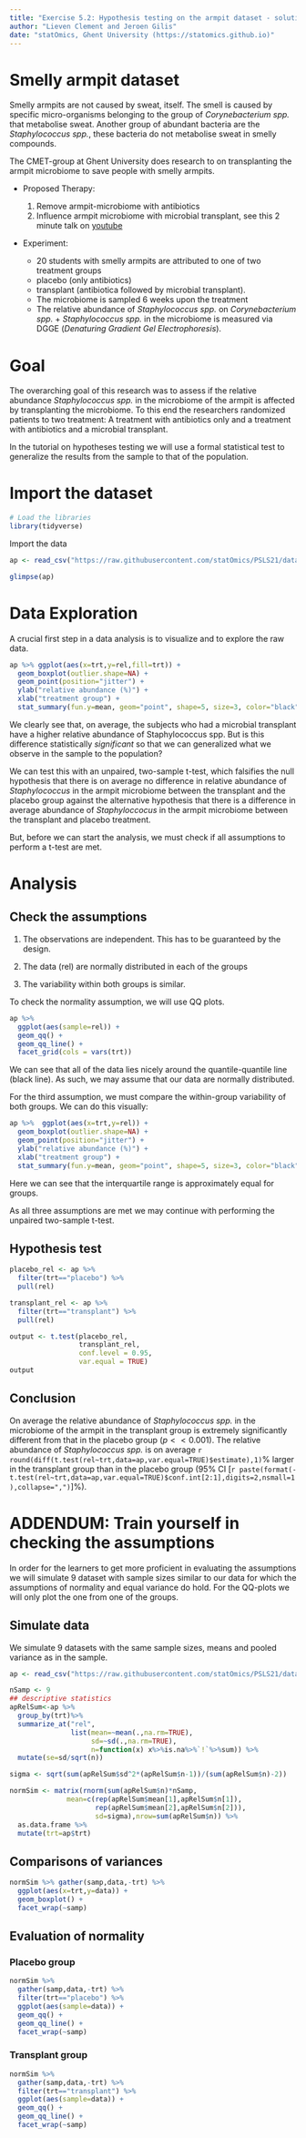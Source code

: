 ```yaml
---
title: "Exercise 5.2: Hypothesis testing on the armpit dataset - solution"
author: "Lieven Clement and Jeroen Gilis"
date: "statOmics, Ghent University (https://statomics.github.io)"
---
```


# Smelly armpit dataset

Smelly armpits are not caused by sweat, itself. The smell is caused
by specific micro-organisms belonging to the group of
*Corynebacterium spp.* that metabolise sweat. Another group of abundant bacteria
are the *Staphylococcus spp.*, these bacteria do not metabolise sweat in smelly
compounds.

The CMET-group at Ghent University does research to on transplanting the armpit
microbiome to save people with smelly armpits.

- Proposed Therapy:
  	1. Remove armpit-microbiome with antibiotics
    2. Influence armpit microbiome with microbial transplant, see this 2 minute
       talk on [youtube](https://youtu.be/9RIFyqLXdVw)

- Experiment:

    - 20 students with smelly armpits are attributed to one of
      two treatment groups
    - placebo (only antibiotics)
    - transplant (antibiotica followed by microbial transplant).
    - The microbiome is sampled 6 weeks upon the treatment
    - The relative abundance of *Staphylococcus spp.* on
      *Corynebacterium spp.* + *Staphylococcus spp.* in the
      microbiome is measured via DGGE (*Denaturing Gradient Gel
      Electrophoresis*).

# Goal

The overarching goal of this research was to assess if the relative abundance
*Staphylococcus spp.*
in the microbiome of the armpit is affected by transplanting the microbiome.
To this end the researchers randomized patients to two treatment:
A treatment with antibiotics only and a treatment with
antibiotics and a microbial transplant.

In the tutorial on hypotheses testing we will use a formal statistical test to
generalize the results from the sample to that of the population.

# Import the dataset

```r
# Load the libraries
library(tidyverse)
```

Import the data

```r
ap <- read_csv("https://raw.githubusercontent.com/statOmics/PSLS21/data/armpit.csv")
```

```r
glimpse(ap)
```

# Data Exploration

A crucial first step in a data analysis is to visualize and to explore the raw
data.

```r
ap %>% ggplot(aes(x=trt,y=rel,fill=trt)) +
  geom_boxplot(outlier.shape=NA) +
  geom_point(position="jitter") +
  ylab("relative abundance (%)") +
  xlab("treatment group") +
  stat_summary(fun.y=mean, geom="point", shape=5, size=3, color="black", fill="black")
```

We clearly see that, on average, the subjects who had a
microbial transplant have a higher relative abundance of
Staphylococcus spp. But is this difference statistically
*significant* so that we can generalized what we observe
in the sample to the population?

We can test this with an unpaired, two-sample t-test, which falsifies the null
hypothesis that there is on average no difference in relative abundance of
*Staphylococcus* in the armpit microbiome between the transplant and the
placebo group against the alternative hypothesis that there is a difference
in average abundance of *Staphyloccocus* in the armpit microbiome between
the transplant and placebo treatment.

But, before we can start the analysis, we must check if all assumptions to
perform a t-test are met.

# Analysis

## Check the assumptions

1. The observations are independent. This has to be
guaranteed by the design.

2. The data (rel) are normally distributed in each of the groups

3. The variability within both groups is similar.

To check the normality assumption, we will use QQ plots.

```r
ap %>%
  ggplot(aes(sample=rel)) +
  geom_qq() +
  geom_qq_line() +
  facet_grid(cols = vars(trt))
```

We can see that all of the data lies nicely around the quantile-quantile
line (black line). As such, we may assume that our data are normally distributed.

For the third assumption, we must compare the within-group
variability of both groups. We can do this visually:

```r
ap %>%  ggplot(aes(x=trt,y=rel)) +
  geom_boxplot(outlier.shape=NA) +
  geom_point(position="jitter") +
  ylab("relative abundance (%)") +
  xlab("treatment group") +
  stat_summary(fun.y=mean, geom="point", shape=5, size=3, color="black", fill="black")
```

Here we can see that the interquartile range is approximately equal for groups.

As all three assumptions are met we may continue with
performing the unpaired two-sample t-test.

## Hypothesis test

```r
placebo_rel <- ap %>%
  filter(trt=="placebo") %>%
  pull(rel)

transplant_rel <- ap %>%
  filter(trt=="transplant") %>%
  pull(rel)

output <- t.test(placebo_rel,
                 transplant_rel,
                 conf.level = 0.95,
                 var.equal = TRUE)
output
```

## Conclusion

On average the relative abundance of *Staphylococcus spp.* in the microbiome of the armpit in the transplant group is extremely significantly different from that in the placebo group ($p<<0.001$). The relative abundance of *Staphylococcus spp.* is on average `r round(diff(t.test(rel~trt,data=ap,var.equal=TRUE)$estimate),1)`% larger in the transplant group than in the placebo group (95\% CI [`r paste(format(-t.test(rel~trt,data=ap,var.equal=TRUE)$conf.int[2:1],digits=2,nsmall=1),collapse=",")`]%).

# ADDENDUM: Train yourself in checking the assumptions

In order for the learners to get more proficient in evaluating the assumptions we will simulate 9 dataset with sample sizes similar to our data for which the assumptions of normality and equal variance do hold. For the QQ-plots we will only plot the one from one of the groups.

## Simulate data

We simulate 9 datasets with the same sample sizes, means and pooled variance as in the sample.

```r
ap <- read_csv("https://raw.githubusercontent.com/statOmics/PSLS21/data/armpit.csv")

nSamp <- 9
## descriptive statistics
apRelSum<-ap %>%
  group_by(trt)%>%
  summarize_at("rel",
               list(mean=~mean(.,na.rm=TRUE),
                    sd=~sd(.,na.rm=TRUE),
                    n=function(x) x%>%is.na%>%`!`%>%sum)) %>%
  mutate(se=sd/sqrt(n))

sigma <- sqrt(sum(apRelSum$sd^2*(apRelSum$n-1))/(sum(apRelSum$n)-2))

normSim <- matrix(rnorm(sum(apRelSum$n)*nSamp,
              mean=c(rep(apRelSum$mean[1],apRelSum$n[1]),
                     rep(apRelSum$mean[2],apRelSum$n[2])),
                     sd=sigma),nrow=sum(apRelSum$n)) %>%
  as.data.frame %>%
  mutate(trt=ap$trt)
```

## Comparisons of variances

```r
normSim %>% gather(samp,data,-trt) %>%
  ggplot(aes(x=trt,y=data)) +
  geom_boxplot() +
  facet_wrap(~samp)
```

## Evaluation of normality

### Placebo group

```r
normSim %>%
  gather(samp,data,-trt) %>%
  filter(trt=="placebo") %>%
  ggplot(aes(sample=data)) +
  geom_qq() +
  geom_qq_line() +
  facet_wrap(~samp)
```

### Transplant group

```r
normSim %>%
  gather(samp,data,-trt) %>%
  filter(trt=="transplant") %>%
  ggplot(aes(sample=data)) +
  geom_qq() +
  geom_qq_line() +
  facet_wrap(~samp)
```
